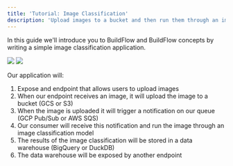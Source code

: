 ```yaml
---
title: 'Tutorial: Image Classification'
description: 'Upload images to a bucket and then run them through an image classification model.'
---
```


In this guide we'll introduce you to BuildFlow and BuildFlow concepts by writing a simple image classification application.

<img className="block dark:hidden" src="/images/image-classification-design-light.gif" />
<img className="hidden dark:block" src="/images/image-classification-design-dark.gif" />

Our application will:
1. Expose and endpoint that allows users to upload images
2. When our endpoint receives an image, it will upload the image to a bucket (GCS or S3)
3. When the image is uploaded it will trigger a notification on our queue (GCP Pub/Sub or AWS SQS)
4. Our consumer will receive this notification and run the image through an image classification model
5. The results of the image classification will be stored in a data warehouse (BigQuery or DuckDB)
6. The data warehouse will be exposed by another endpoint


<Tabs groupId="cloud-types">
  <Tab title="GCP">
    <Snippet file="gcp_image_classification_tutorial.mdx" />
  </Tab>
  <Tab title="AWS">
    <Snippet file="aws_image_classification_tutorial.mdx" />
  </Tab>
  <Tab title="Local">
    <Snippet file="local_image_classification_tutorial.mdx" />
  </Tab>
</Tabs>